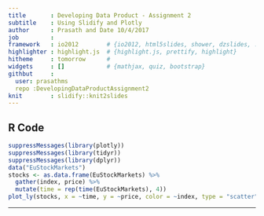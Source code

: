 ```yaml
---
title       : Developing Data Product - Assignment 2
subtitle    : Using Slidify and Plotly
author      : Prasath and Date 10/4/2017
job         : 
framework   : io2012        # {io2012, html5slides, shower, dzslides, ...}
highlighter : highlight.js  # {highlight.js, prettify, highlight}
hitheme     : tomorrow      # 
widgets     : []            # {mathjax, quiz, bootstrap}
githbut     : 
  user: prasathms
  repo :DevelopingDataProductAssignment2 
knit        : slidify::knit2slides
--- 
```


## R Code 
```r
suppressMessages(library(plotly)) 
suppressMessages(library(tidyr)) 
suppressMessages(library(dplyr))
data("EuStockMarkets")
stocks <- as.data.frame(EuStockMarkets) %>%
  gather(index, price) %>%
  mutate(time = rep(time(EuStockMarkets), 4))
plot_ly(stocks, x = ~time, y = ~price, color = ~index, type = "scatter", mode = "lines")
```

--- 



